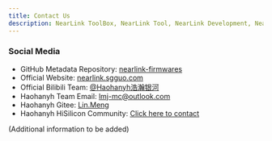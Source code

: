 ```yaml
---
title: Contact Us  
description: NearLink ToolBox, NearLink Tool, NearLink Development, NearLink, Haohanyh, BearPi, Tiangonix, Get in touch with our team  
---  
```

### Social Media  
- GitHub Metadata Repository: [nearlink-firmwares](https://github.com/MiraHikari/nearlink-firmwares)  
- Official Website: [nearlink.sgguo.com](https://nearlink.sgguo.com)  
- Official Bilibili Team: [@Haohanyh浩瀚银河](https://space.bilibili.com/1125364587)  
- Haohanyh Team Email: [lmj-mc@outlook.com](mailto:lmj-mc@outlook.com)  
- Haohanyh Gitee: [Lin.Meng](https://gitee.com/su-muyao)  
- Haohanyh HiSilicon Community: [Click here to contact](https://developers.hisilicon.com/userhomepage?uid=229213b344fb46238d47bc1f209583c9)  

(Additional information to be added)  